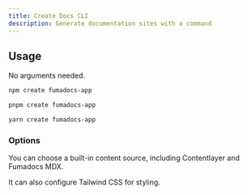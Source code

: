```yaml
---
title: Create Docs CLI
description: Generate documentation sites with a command
---
```


## Usage

No arguments needed.

<InstallTabs>
<Tab value="npm">

```bash
npm create fumadocs-app
```

</Tab>
<Tab value="pnpm">

```bash
pnpm create fumadocs-app
```

</Tab>
<Tab value="yarn">

```bash
yarn create fumadocs-app
```

</Tab>
</InstallTabs>

### Options

You can choose a built-in content source, including Contentlayer and Fumadocs MDX.

It can also configure Tailwind CSS for styling.
